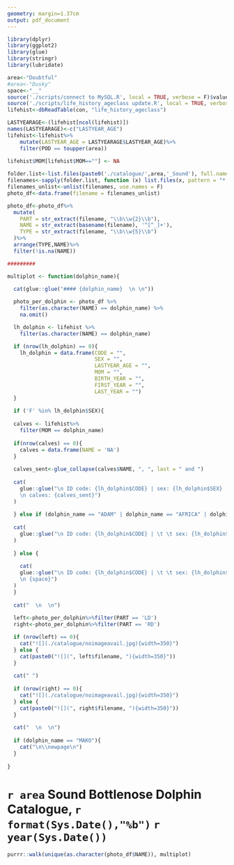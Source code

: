 ```yaml
---
geometry: margin=1.37cm
output: pdf_document
---
```


  
```r
library(dplyr)
library(ggplot2)
library(glue)
library(stringr)
library(lubridate)

area<-"Doubtful"
#area<-"Dusky"
space<-"__"
source('./scripts/connect to MySQL.R', local = TRUE, verbose = F)$value
source('./scripts/life_history_ageclass update.R', local = TRUE, verbose = F)$value
lifehist<-dbReadTable(con, "life_history_ageclass")

LASTYEARAGE<-(lifehist[ncol(lifehist)])
names(LASTYEARAGE)<-c("LASTYEAR_AGE")
lifehist<-lifehist%>%
    mutate(LASTYEAR_AGE = LASTYEARAGE$LASTYEAR_AGE)%>%
    filter(POD == toupper(area))
    
lifehist$MOM[lifehist$MOM==""] <- NA

folder.list<-list.files(paste0('./catalogue/',area,'_Sound'), full.names = T)
filenames<-sapply(folder.list, function (x) list.files(x, pattern = "*.JPG$|*.jpg$", full.names = T, recursive = T))
filenames_unlist<-unlist(filenames, use.names = F)
photo_df<-data.frame(filename = filenames_unlist)

photo_df<-photo_df%>%
  mutate(
    PART = str_extract(filename, "\\b\\w{2}\\b"),
    NAME = str_extract(basename(filename), '^[^_]+'),
    TYPE = str_extract(filename, "\\b\\w{5}\\b")
  )%>%
  arrange(TYPE,NAME)%>%
  filter(!is.na(NAME))

#########

multiplot <- function(dolphin_name){

  cat(glue::glue("#### {dolphin_name}  \n \n"))
  
  photo_per_dolphin <- photo_df %>% 
    filter(as.character(NAME) == dolphin_name) %>% 
    na.omit()

  lh_dolphin <- lifehist %>% 
    filter(as.character(NAME) == dolphin_name)

  if (nrow(lh_dolphin) == 0){
    lh_dolphin = data.frame(CODE = "",
                            SEX = "",
                            LASTYEAR_AGE = "",
                            MOM = "",
                            BIRTH_YEAR = "",
                            FIRST_YEAR = "",
                            LAST_YEAR = "")
  }
  
  if ('F' %in% lh_dolphin$SEX){
    
  calves <- lifehist%>%
    filter(MOM == dolphin_name)
  
  if(nrow(calves) == 0){
    calves = data.frame(NAME = 'NA')
  }
  
  calves_sent<-glue_collapse(calves$NAME, ", ", last = " and ")
  
  cat(
    glue::glue("\n ID code: {lh_dolphin$CODE} | sex: {lh_dolphin$SEX} | age: {lh_dolphin$LASTYEAR_AGE} |  mom: {lh_dolphin$MOM}  | birth yr: {lh_dolphin$BIRTH_YEAR} |  first yr: {lh_dolphin$FIRST_YEAR} | last yr: {lh_dolphin$LAST_YEAR}
    \n calves: {calves_sent}")
  )
  
  } else if (dolphin_name == "ADAM" | dolphin_name == "AFRICA" | dolphin_name == "ASTRO" | dolphin_name == "BOBA" | dolphin_name == "GRANITE") {
    
  cat(
    glue::glue("\n ID code: {lh_dolphin$CODE} | \t \t sex: {lh_dolphin$SEX} | age: {lh_dolphin$LASTYEAR_AGE} |  mom: {lh_dolphin$MOM} | birth yr: {lh_dolphin$BIRTH_YEAR} | first yr: {lh_dolphin$FIRST_YEAR} | last yr: {lh_dolphin$LAST_YEAR}")
  )
    
  } else {
  
    cat(
    glue::glue("\n ID code: {lh_dolphin$CODE} | \t \t sex: {lh_dolphin$SEX} | age: {lh_dolphin$LASTYEAR_AGE} |  mom: {lh_dolphin$MOM} | birth yr: {lh_dolphin$BIRTH_YEAR} | first yr: {lh_dolphin$FIRST_YEAR} | last yr: {lh_dolphin$LAST_YEAR}
    \n {space}")
  )
  }
  
  cat("  \n  \n")
  
  left<-photo_per_dolphin%>%filter(PART == 'LD')
  right<-photo_per_dolphin%>%filter(PART == 'RD')

  if (nrow(left) == 0){
    cat("![](./catalogue/noimageavail.jpg){width=350}")
  } else {
    cat(paste0("![](", left$filename, "){width=350}"))
  }
  
  cat(" ")
  
  if (nrow(right) == 0){
    cat("![](./catalogue/noimageavail.jpg){width=350}")
  } else {
    cat(paste0("![](", right$filename, "){width=350}"))
  }
  
  cat("  \n  \n")
  
  if (dolphin_name == "MAKO"){
    cat("\n\\newpage\n")
  }  
  
}

```
# `r area` Sound Bottlenose Dolphin Catalogue, `r format(Sys.Date(),"%b")` `r year(Sys.Date())`

```r
purrr::walk(unique(as.character(photo_df$NAME)), multiplot)
```